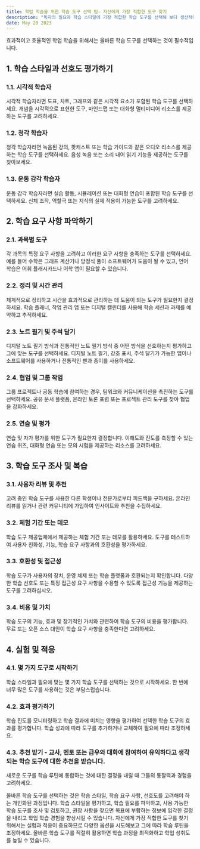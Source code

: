 ```yaml
---
title: 학업 학습을 위한 학습 도구 선택 팁- 자신에게 가장 적합한 도구 찾기
description: "독자의 필요와 학습 스타일에 가장 적합한 학습 도구를 선택해 보다 생산적이고 성공적인 학습 경험을 보장하는 데 도움이 되는 유용한 팁을 제공합니다."
date: May 20 2023
---
```


효과적이고 효율적인 학업 학습을 위해서는 올바른 학습 도구를 선택하는 것이 필수적입니다. 

## 1. 학습 스타일과 선호도 평가하기
### 1.1. 시각적 학습자

시각적 학습자라면 도표, 차트, 그래프와 같은 시각적 요소가 포함된 학습 도구를 선택하세요.
개념을 시각적으로 표현한 도구, 마인드맵 또는 대화형 멀티미디어 리소스를 제공하는 도구를 고려하세요.
### 1.2. 청각 학습자

청각 학습자라면 녹음된 강의, 팟캐스트 또는 학습 가이드와 같은 오디오 리소스를 제공하는 학습 도구를 선택하세요.
음성 녹음 또는 소리 내어 읽기 기능을 제공하는 도구를 찾아보세요.
### 1.3. 운동 감각 학습자

운동 감각 학습자라면 실습 활동, 시뮬레이션 또는 대화형 연습이 포함된 학습 도구를 선택하세요.
신체 조작, 역할극 또는 지식의 실제 적용이 가능한 도구를 고려하세요.
## 2. 학습 요구 사항 파악하기
### 2.1. 과목별 도구

각 과목의 특정 요구 사항을 고려하고 이러한 요구 사항을 충족하는 도구를 선택하세요.
예를 들어 수학은 그래프 계산기나 방정식 풀이 소프트웨어가 도움이 될 수 있고, 언어 학습은 어휘 플래시카드나 어학 앱이 필요할 수 있습니다.
### 2.2. 정리 및 시간 관리

체계적으로 정리하고 시간을 효과적으로 관리하는 데 도움이 되는 도구가 필요한지 결정하세요.
학습 플래너, 작업 관리 앱 또는 디지털 캘린더를 사용해 학습 세션과 과제를 예약하고 추적하세요.
### 2.3. 노트 필기 및 주석 달기

디지털 노트 필기 방식과 전통적인 노트 필기 방식 중 어떤 방식을 선호하는지 평가하고 그에 맞는 도구를 선택하세요.
디지털 노트 필기, 강조 표시, 주석 달기가 가능한 앱이나 소프트웨어를 사용하거나 전통적인 펜과 종이를 사용하세요.
### 2.4. 협업 및 그룹 작업

그룹 프로젝트나 공동 학습에 참여하는 경우, 팀워크와 커뮤니케이션을 촉진하는 도구를 선택하세요.
공유 문서 플랫폼, 온라인 토론 포럼 또는 프로젝트 관리 도구를 찾아 협업을 강화하세요.
### 2.5. 연습 및 평가

연습 및 자가 평가를 위한 도구가 필요한지 결정합니다.
이해도와 진도를 측정할 수 있는 연습 퀴즈, 대화형 연습 또는 모의 시험을 제공하는 리소스를 고려하세요.
## 3. 학습 도구 조사 및 복습
### 3.1. 사용자 리뷰 및 추천

고려 중인 학습 도구를 사용한 다른 학생이나 전문가로부터 피드백을 구하세요.
온라인 리뷰를 읽거나 관련 커뮤니티에 가입하여 인사이트와 추천을 수집하세요.
### 3.2. 체험 기간 또는 데모

학습 도구 제공업체에서 제공하는 체험 기간 또는 데모를 활용하세요.
도구를 테스트하여 사용자 친화성, 기능, 학습 요구 사항과의 호환성을 평가하세요.
### 3.3. 호환성 및 접근성

학습 도구가 사용자의 장치, 운영 체제 또는 학습 플랫폼과 호환되는지 확인합니다.
다양한 학습 선호도 또는 특정 접근성 요구 사항을 수용할 수 있도록 접근성 기능을 제공하는 도구를 고려하십시오.
### 3.4. 비용 및 가치

학습 도구의 기능, 효과 및 장기적인 가치와 관련하여 학습 도구의 비용을 평가합니다.
무료 또는 오픈 소스 대안이 학습 요구 사항을 충족한다면 고려하세요.
## 4. 실험 및 적응
### 4.1. 몇 가지 도구로 시작하기

학습 스타일과 필요에 맞는 몇 가지 학습 도구를 선택하는 것으로 시작하세요.
한 번에 너무 많은 도구를 사용하는 것은 부담스럽습니다.
### 4.2. 효과 평가하기

학습 진도를 모니터링하고 학습 결과에 미치는 영향을 평가하여 선택한 학습 도구의 효과를 평가합니다.
학습 성과에 따라 도구를 추가하거나 교체하여 필요에 따라 조정하세요.
### 4.3. 추천 받기 - 교사, 멘토 또는 급우와 대화에 참여하여 유익하다고 생각되는 학습 도구에 대한 추천을 받습니다.

새로운 도구를 학습 루틴에 통합하는 것에 대한 결정을 내릴 때 그들의 통찰력과 경험을 고려하세요.


올바른 학습 도구를 선택하는 것은 학습 스타일, 학습 요구 사항, 선호도를 고려해야 하는 개인화된 과정입니다. 학습 스타일을 평가하고, 학습 필요를 파악하고, 사용 가능한 학습 도구를 조사 및 검토하고, 권장 사항을 찾으면 목표에 부합하는 정보에 입각한 결정을 내리고 학업 학습 경험을 향상시킬 수 있습니다. 자신에게 가장 적합한 도구를 찾기 위해서는 실험과 적응이 중요하므로 다양한 옵션을 시도해보고 그에 따라 학습 루틴을 조정하세요. 올바른 학습 도구를 적절히 활용하면 학습 과정을 최적화하고 학업 성취도를 높일 수 있습니다.